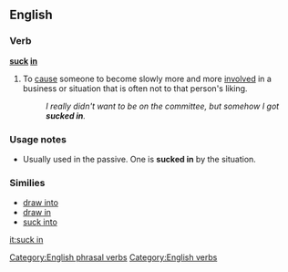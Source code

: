 ==English==

===Verb===
'''[[suck]] [[in]]'''

# To [[cause]] someone to become slowly more and more [[involved]] in a business or situation that is often not to that person's liking.
#: ''I really didn't want to be on the committee, but somehow I got '''sucked in'''.''

===Usage notes===
* Usually used in the passive. One is '''sucked in''' by the situation.

===Similies===
{{rfc-header|Similies}}
* [[draw into]]
* [[draw in]]
* [[suck into]]

[[Category:English phrasal verbs]]
[[Category:English verbs]]

[[it:suck in]]